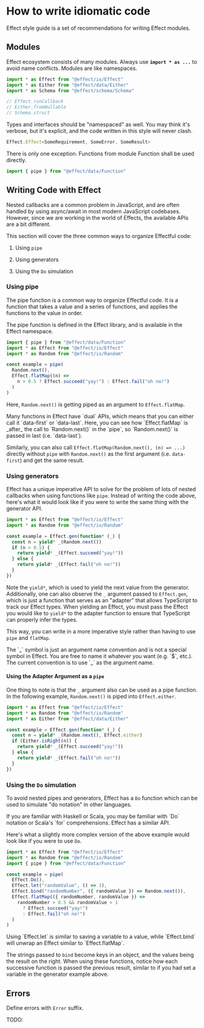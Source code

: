 
# How to write idiomatic code

Effect style guide is a set of recommendations for writing Effect modules.

## Modules

Effect ecosystem consists of many modules. Always use **`import * as ...`**
to avoid name conflicts. Modules are like namespaces.

```ts
import * as Effect from "@effect/io/Effect"
import * as Either from "@effect/data/Either"
import * as Schema from "@effect/schema/Schema"

// Effect.runCallback
// Either.fromNullable
// Schema.struct
```

Types and interfaces should be "namespaced" as well. You may think it's
verbose, but it's explicit, and the code written in this style will never clash.

```ts
Effect.Effect<SomeRequirement, SomeError, SomeResult>
```

There is only one exception. Functions from module Function shall be used directly.

```ts
import { pipe } from "@effect/data/Function"
```

## Writing Code with Effect

Nested callbacks are a common problem in JavaScript, and are often handled by using async/await in most modern JavaScript codebases. However, since we are working in the world of Effects, the available APIs are a bit different.

This section will cover the three common ways to organize Effectful code:

1. Using `pipe`

2. Using generators

3. Using the `Do` simulation

### Using pipe

The pipe function is a common way to organize Effectful code. It is a function that takes a value and a series of functions, and applies the functions to the value in order.

The pipe function is defined in the Effect library, and is available in the Effect namespace.

```ts
import { pipe } from "@effect/data/Function"
import * as Effect from "@effect/io/Effect"
import * as Random from "@effect/io/Random"

const example = pipe(
  Random.next(),
  Effect.flatMap((n) =>
    n > 0.5 ? Effect.succeed("yay!") : Effect.fail("oh no!")
  )
)
```

Here, `Random.next()` is getting piped as an argument to `Effect.flatMap`.

<Callout type="info">
  Many functions in Effect have `dual` APIs, which means that you can either
  call it `data-first` or `data-last`. Here, you can see how `Effect.flatMap` is
  _after_ the call to `Random.next()` in the `pipe`, so `Random.next()` is
  passed in last (i.e. `data-last`).

Similarly, you can also call
`Effect.flatMap(Random.next(), (n) => ...)` directly without `pipe` with
`Random.next()` as the first argument (i.e. `data-first`) and get the same
result.

</Callout>

### Using generators

Effect has a unique imperative API to solve for the problem of lots of nested callbacks when using functions like `pipe`. Instead of writing the code above, here's what it would look like if you were to write the same thing with the generator API.

```ts
import * as Effect from "@effect/io/Effect"
import * as Random from "@effect/io/Random"

const example = Effect.gen(function* (_) {
  const n = yield* _(Random.next())
  if (n > 0.5) {
    return yield* _(Effect.succeed("yay!"))
  } else {
    return yield* _(Effect.fail("oh no!"))
  }
})
```

Note the `yield*`, which is used to yield the next value from the generator. Additionally, one can also observe the `_` argument passed to `Effect.gen`, which is just a function that serves as an "adapter" that allows TypeScript to track our Effect types. When yielding an Effect, you must pass the Effect you would like to `yield*` to the adapter function to ensure that TypeScript can properly infer the types.

This way, you can write in a more imperative style rather than having to use `pipe` and `flatMap`.

<Callout type="info">
  The `_` symbol is just an argument name convention and is not a special
  symbol in Effect. You are free to name it whatever you want (e.g. `$`, etc.).
  The current convention is to use `_` as the argument name.
</Callout>

#### Using the Adapter Argument as a `pipe`

One thing to note is that the `_` argument also can be used as a pipe function. In the following example, `Random.next()` is piped into `Effect.either`.

```ts
import * as Effect from "@effect/io/Effect"
import * as Random from "@effect/io/Random"
import * as Either from "@effect/data/Either"

const example = Effect.gen(function* (_) {
  const n = yield* _(Random.next(), Effect.either)
  if (Either.isRight(n)) {
    return yield* _(Effect.succeed("yay!"))
  } else {
    return yield* _(Effect.fail("oh no!"))
  }
})
```

### Using the `Do` simulation

To avoid nested pipes and generators, Effect has a `Do` function which can be used to simulate "do notation" in other languages.

<Callout type="info">
  If you are familiar with Haskell or Scala, you may be familiar with `Do`
  notation or Scala's `for` comprehensions. Effect has a similar API.
</Callout>

Here's what a slightly more complex version of the above example would look like if you were to use `Do`.

```ts
import * as Effect from "@effect/io/Effect"
import * as Random from "@effect/io/Random"
import { pipe } from "@effect/data/Function"

const example = pipe(
  Effect.Do(),
  Effect.let("randomValue", () => 3),
  Effect.bind("randomNumber", ({ randomValue }) => Random.next()),
  Effect.flatMap(({ randomNumber, randomValue }) =>
    randomNumber > 0.5 && randomValue > 1
      ? Effect.succeed("yay!")
      : Effect.fail("oh no!")
  )
)
```

<Callout type="info">
  Using `Effect.let` is similar to saving a variable to a value, while
  `Effect.bind` will unwrap an Effect similar to `Effect.flatMap`.
</Callout>

The strings passed to `bind` become keys in an object, and the values being the result on the right. When using these functions, notice how each successive function is passed the previous result, similar to if you had set a variable in the generator example above.

## Errors

Define errors with `Error` suffix.

TODO:
